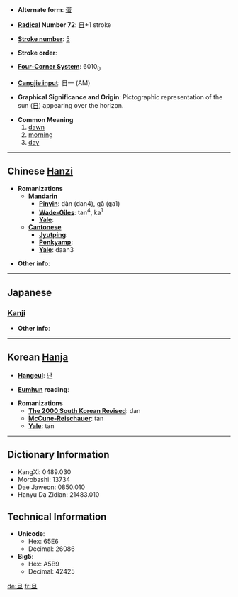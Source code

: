 * '''Alternate form''': [[蛋]]

* '''[[Wiktionary:Chinese radical index| Radical]] Number 72''': [[Wiktionary:Chinese radical index 日|日]]+1 stroke

* '''[[Wiktionary:Chinese total strokes index|Stroke number]]''': [[Wiktionary:Chinese total strokes index 5|5]]

* '''Stroke order''': 

* '''[[Wiktionary:Chinese four corner index|Four-Corner System]]''': 6010<sub>0</sub>

* '''[[Wiktionary:Chinese Cangjie index|Cangjie input]]''': 日一 (AM)

* '''Graphical Significance and Origin''': Pictographic representation of the sun ([[日]]) appearing over the horizon.

* '''Common Meaning'''
*# [[dawn]]
*# [[morning]]
*# [[day]]

----

== Chinese [[Hanzi]] ==

* '''Romanizations'''
** '''[[Mandarin]]'''
*** '''[[Pinyin]]''': dàn (dan4), gā (ga1)
*** '''[[Wade-Giles]]''': tan<sup>4</sup>, ka<sup>1</sup>
*** '''[[Yale]]''': 
** '''[[Cantonese]]'''
*** '''[[Jyutping]]''':
*** '''[[Penkyamp]]''': 
*** '''[[Yale]]''': daan3

* '''Other info''': 

----

==Japanese==

===[[Kanji]]===
{{kanji|on readings=[[たん]] (tan)
|kun readings=[[あした]] (ashita)
}}

* '''Other info''':  

----

== Korean [[Hanja]] ==

* '''[[Hangeul]]''': [[단]]

* '''[[Eumhun]] reading''': 

* '''Romanizations'''
** '''[[The 2000 South Korean Revised Romanization|The 2000 South Korean Revised]]''': dan
** '''[[McCune-Reischauer]]''': tan
** '''[[Yale]]''': tan

----

== Dictionary Information ==

* KangXi: 0489.030
* Morobashi: 13734
* Dae Jaweon: 0850.010
* Hanyu Da Zidian: 21483.010

== Technical Information ==

* '''Unicode''':
** Hex: 65E6
** Decimal: 26086
* '''Big5''':
** Hex: A5B9
** Decimal: 42425
[[de:旦]]
[[fr:旦]]
